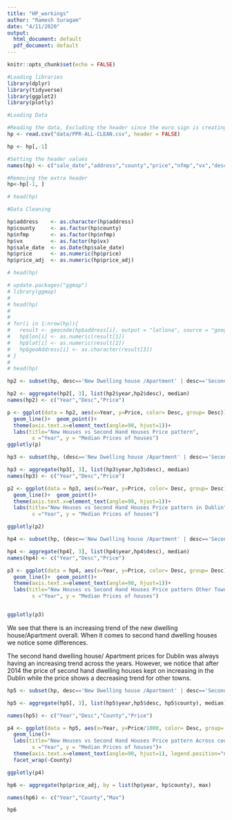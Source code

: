 ```yaml
---
title: "HP_workings"
author: "Ramesh Suragam"
date: "4/11/2020"
output:
  html_document: default
  pdf_document: default
---
```


```r
knitr::opts_chunk$set(echo = FALSE)
```

```r
#Loading libraries
library(dplyr)
library(tidyverse)
library(ggplot2)
library(plotly)
```


```r
#Loading Data

#Reading the data, Excluding the header since the euro sign is creating a error loading the data because of the encoding issues.
hp <- read.csv("data/PPR-ALL-CLEAN.csv", header = FALSE)

hp <- hp[,-1]

#Setting the header values
names(hp) <- c("sale_date","address","county","price","nfmp","vx","desc","year","price_adj")

#Removing the extra header
hp<-hp[-1, ]

# head(hp)
```

```r
#Data Cleaning

hp$address    <- as.character(hp$address)
hp$county     <- as.factor(hp$county)
hp$nfmp       <- as.factor(hp$nfmp)
hp$vx         <- as.factor(hp$vx)
hp$sale_date  <- as.Date(hp$sale_date)
hp$price      <- as.numeric(hp$price)
hp$price_adj  <- as.numeric(hp$price_adj)

# head(hp)
```

```r
# update.packages("ggmap")
# library(ggmap)
# 
# head(hp)
#
# 
# for(i in 1:nrow(hp)){
#   result <- geocode(hp$address[i], output = "latlona", source = "google")
#   hp$lon[i] <- as.numeric(result[1])
#   hp$lat[i] <- as.numeric(result[2])
#   hp$geoAddress[i] <- as.character(result[3])
# }
# 
# head(hp)
```

```r
hp2 <- subset(hp, desc=='New Dwelling house /Apartment' | desc=='Second-Hand Dwelling house /Apartment', select = c(year,desc,price_adj))

hp2 <- aggregate(hp2[, 3], list(hp2$year,hp2$desc), median)
names(hp2) <- c("Year","Desc","Price")

p <- ggplot(data = hp2, aes(x=Year, y=Price, color= Desc, group= Desc))+
  geom_line()+  geom_point()+ 
  theme(axis.text.x=element_text(angle=90, hjust=1))+ 
  labs(title="New Houses vs Second Hand Houses Price pattern",
        x ="Year", y = "Median Prices of houses")
ggplotly(p)  
```

```r
hp3 <- subset(hp, (desc=='New Dwelling house /Apartment' | desc=='Second-Hand Dwelling house /Apartment') & county == 'dublin', select = c(year,desc,price_adj))

hp3 <- aggregate(hp3[, 3], list(hp3$year,hp3$desc), median)
names(hp3) <- c("Year","Desc","Price")

p2 <- ggplot(data = hp3, aes(x=Year, y=Price, color= Desc, group= Desc))+
  geom_line()+  geom_point()+ 
  theme(axis.text.x=element_text(angle=90, hjust=1))+
  labs(title="New Houses vs Second Hand Houses Price pattern in Dublin",
        x ="Year", y = "Median Prices of houses")

ggplotly(p2)

hp4 <- subset(hp, (desc=='New Dwelling house /Apartment' | desc=='Second-Hand Dwelling house /Apartment') & county != 'dublin', select = c(year,desc,price_adj))

hp4 <- aggregate(hp4[, 3], list(hp4$year,hp4$desc), median)
names(hp4) <- c("Year","Desc","Price")

p3 <- ggplot(data = hp4, aes(x=Year, y=Price, color= Desc, group= Desc))+
  geom_line()+  geom_point()+ 
  theme(axis.text.x=element_text(angle=90, hjust=1))+
  labs(title="New Houses vs Second Hand Houses Price pattern Other Towns",
        x ="Year", y = "Median Prices of houses")


ggplotly(p3)
```

We see that there is an increasing trend of the new dwelling house/Apartment overall. When it comes to second hand dwelling houses we notice some differences.

The second hand dwelling house/ Apartment prices for Dublin was always having an increasing trend across the years. However, we notice that after 2014 the price of second hand dwelling houses kept on increasing in the Dublin while the price shows a decreasing trend for other towns.

```r
hp5 <- subset(hp, desc=='New Dwelling house /Apartment' | desc=='Second-Hand Dwelling house /Apartment', select = c(year,desc,price_adj, county))

hp5 <- aggregate(hp5[, 3], list(hp5$year,hp5$desc, hp5$county), median)

names(hp5) <- c("Year","Desc","County","Price")

p4 <- ggplot(data = hp5, aes(x=Year, y=Price/1000, color= Desc, group= Desc))+
  geom_line()+ 
  labs(title="New Houses vs Second Hand Houses Price pattern Across counties",
        x ="Year", y = "Median Prices of houses")+
  theme(axis.text.x=element_text(angle=90, hjust=1), legend.position="none")+
  facet_wrap(~County)

ggplotly(p4)
```

```r
hp6 <- aggregate(hp$price_adj, by = list(hp$year, hp$county), max)

names(hp6) <- c("Year","County","Max")

hp6
```
